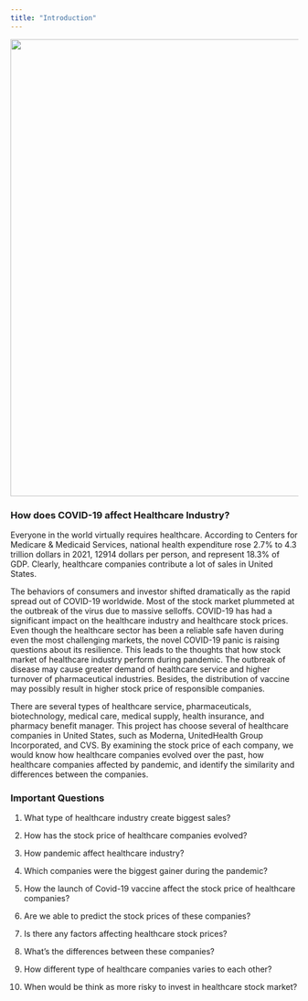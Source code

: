 ```yaml
---
title: "Introduction"
---
```



![](images/intro1.png){width="800"}

### How does COVID-19 affect Healthcare Industry?

Everyone in the world virtually requires healthcare. According to Centers for Medicare & Medicaid Services, national health expenditure rose 2.7% to 4.3 trillion dollars in 2021, 12914 dollars per person, and represent 18.3% of GDP. Clearly, healthcare companies contribute a lot of sales in United States.

The behaviors of consumers and investor shifted dramatically as the rapid spread out of COVID-19 worldwide. Most of the stock market plummeted at the outbreak of the virus due to massive selloffs. COVID-19 has had a significant impact on the healthcare industry and healthcare stock prices. Even though the healthcare sector has been a reliable safe haven during even the most challenging markets, the novel COVID-19 panic is raising questions about its resilience. This leads to the thoughts that how stock market of healthcare industry perform during pandemic. The outbreak of disease may cause greater demand of healthcare service and higher turnover of pharmaceutical industries. Besides, the distribution of vaccine may possibly result in higher stock price of responsible companies.

There are several types of healthcare service, pharmaceuticals, biotechnology, medical care, medical supply, health insurance, and pharmacy benefit manager. This project has choose several of healthcare companies in United States, such as Moderna, UnitedHealth Group Incorporated, and CVS. By examining the stock price of each company, we would know how healthcare companies evolved over the past, how healthcare companies affected by pandemic, and identify the similarity and differences between the companies.

### Important Questions

1.  What type of healthcare industry create biggest sales?

2.  How has the stock price of healthcare companies evolved?

3.  How pandemic affect healthcare industry?

4.  Which companies were the biggest gainer during the pandemic?

5.  How the launch of Covid-19 vaccine affect the stock price of healthcare companies?

6.  Are we able to predict the stock prices of these companies?

7.  Is there any factors affecting healthcare stock prices?

8.  What's the differences between these companies?

9.  How different type of healthcare companies varies to each other?

10. When would be think as more risky to invest in healthcare stock market?
